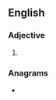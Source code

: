 ==English==

===Adjective===
{{head|en|adjective superlative form}}

# {{en-superlative of|astute}}

===Anagrams===
* {{l|en|statutes}}
